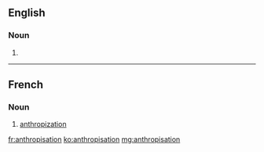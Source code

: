 ==English==

===Noun===
{{en-noun|-}}

# {{alternative spelling of|anthropization}}

----

==French==

===Noun===
{{fr-noun|f}}

# [[anthropization]]

[[fr:anthropisation]]
[[ko:anthropisation]]
[[mg:anthropisation]]